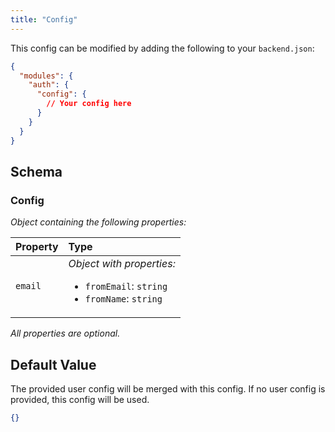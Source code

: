 ```yaml
---
title: "Config"
---
```


This config can be modified by adding the following to your `backend.json`:

```json
{
  "modules": {
    "auth": {
      "config": {
        // Your config here
      }
    }
  }
}
```

## Schema



### Config

_Object containing the following properties:_

| Property | Type                                                                                          |
| :------- | :-------------------------------------------------------------------------------------------- |
| `email`  | _Object with properties:_<ul><li>`fromEmail`: `string`</li><li>`fromName`: `string`</li></ul> |

_All properties are optional._


## Default Value

The provided user config will be merged with this config. If no user config is
  provided, this config will be used.

```json
{}
```

